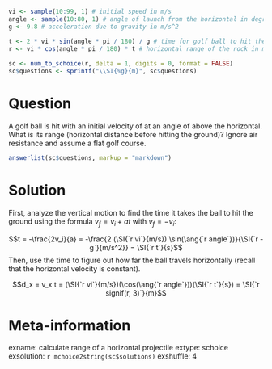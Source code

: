 ```r
vi <- sample(10:99, 1) # initial speed in m/s
angle <- sample(10:80, 1) # angle of launch from the horizontal in degrees
g <- 9.8 # acceleration due to gravity in m/s^2

t <- 2 * vi * sin(angle * pi / 180) / g # time for golf ball to hit the ground
r <- vi * cos(angle * pi / 180) * t # horizontal range of the rock in m
  
sc <- num_to_schoice(r, delta = 1, digits = 0, format = FALSE)
sc$questions <- sprintf("\\SI{%g}{m}", sc$questions)
```

Question
========
A golf ball is hit with an initial velocity of \SI{`r vi`}{m/s} at an angle of \ang{`r angle`} above the horizontal. What is its range (horizontal distance before hitting the ground)? Ignore air resistance and assume a flat golf course.

```r
answerlist(sc$questions, markup = "markdown")
```

Solution
========
First, analyze the vertical motion to find the time it takes the ball to hit the ground using the formula $v_f = v_i + at$ with $v_f = -v_i$:

$$t = -\frac{2v_i}{a} = -\frac{2 (\SI{`r vi`}{m/s}) \sin(\ang{`r angle`})}{\SI{`r -g`}{m/s^2}} = \SI{`r t`}{s}$$
Then, use the time to figure out how far the ball travels horizontally (recall that the horizontal velocity is constant).

$$d_x = v_x t = (\SI{`r vi`}{m/s})(\cos(\ang{`r angle`}))(\SI{`r t`}{s}) = \SI{`r signif(r, 3)`}{m}$$

Meta-information
================
exname: calculate range of a horizontal projectile
extype: schoice
exsolution: `r mchoice2string(sc$solutions)`
exshuffle: 4
